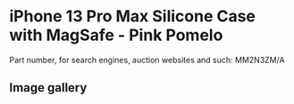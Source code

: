 # iPhone 13 Pro Max Silicone Case with MagSafe - Pink Pomelo

Part number, for search engines, auction websites and such: MM2N3ZM/A

## Image gallery

<div style={{ width: "768px" }}>
  <GalleryComponent
    images={[
      {
        original: "/everysource/MM2N3",
        thumbnail: "/everypreview/MM2N3",
      },
      {
        original: "/everysource/MM2N3_AV1",
        thumbnail: "/everypreview/MM2N3_AV1",
      },
      {
        original: "/everysource/MM2N3_AV2",
        thumbnail: "/everypreview/MM2N3_AV2",
      },
      {
        original: "/everysource/MM2N3_AV3",
        thumbnail: "/everypreview/MM2N3_AV3",
      }
    ]}
  />
</div>